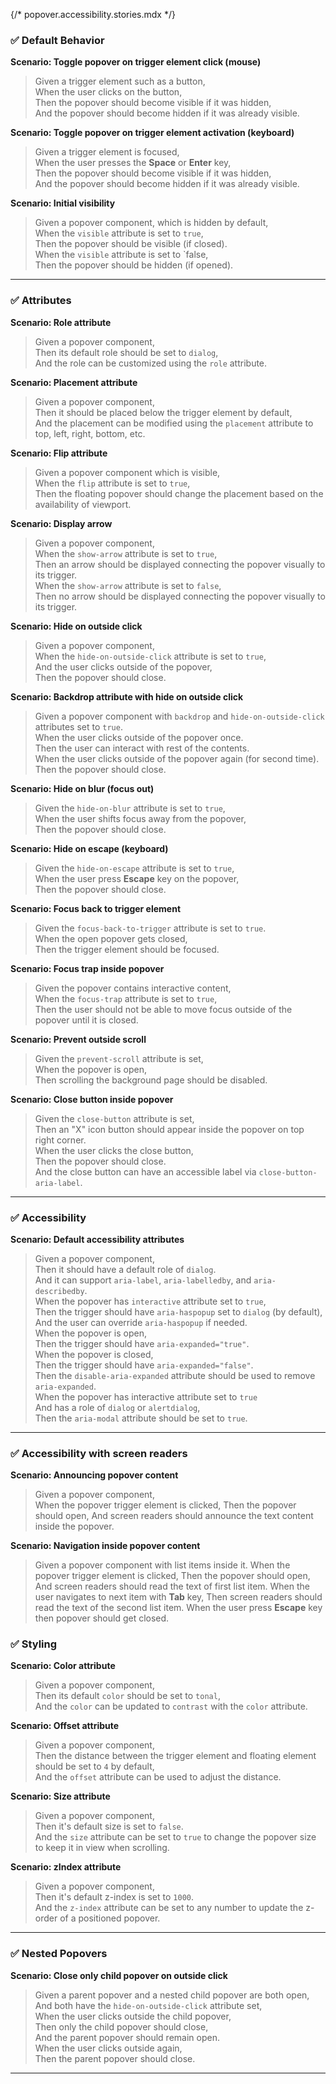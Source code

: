 {/* popover.accessibility.stories.mdx */}


<Meta of={PopoverStories} name="User Stories" />

<Title>User Stories</Title>

### ✅ Default Behavior

**Scenario: Toggle popover on trigger element click (mouse)**  
> Given a trigger element such as a button,  
> When the user clicks on the button,  
> Then the popover should become visible if it was hidden,  
> And the popover should become hidden if it was already visible.

**Scenario: Toggle popover on trigger element activation (keyboard)**  
> Given a trigger element is focused,  
> When the user presses the **Space** or **Enter** key,  
> Then the popover should become visible if it was hidden,  
> And the popover should become hidden if it was already visible.

**Scenario: Initial visibility**  
> Given a popover component, which is hidden by default,  
> When the `visible` attribute is set to `true`,    
> Then the popover should be visible (if closed).   
> When the `visible` attribute is set to `false,    
> Then the popover should be hidden (if opened).

---

### ✅ Attributes

**Scenario: Role attribute**  
> Given a popover component,  
> Then its default role should be set to `dialog`,  
> And the role can be customized using the `role` attribute.

**Scenario: Placement attribute**  
> Given a popover component,  
> Then it should be placed below the trigger element by default,  
> And the placement can be modified using the `placement` attribute to top, left, right, bottom, etc.

**Scenario: Flip attribute**
> Given a popover component which is visible,   
> When the `flip` attribute is set to `true`,   
> Then the floating popover should change the placement based on the availability of viewport.

**Scenario: Display arrow**  
> Given a popover component,  
> When the `show-arrow` attribute is set to `true`,  
> Then an arrow should be displayed connecting the popover visually to its trigger.     
> When the `show-arrow` attribute is set to `false`,  
> Then no arrow should be displayed connecting the popover visually to its trigger.

**Scenario: Hide on outside click**  
> Given a popover component,  
> When the `hide-on-outside-click` attribute is set to `true`,  
> And the user clicks outside of the popover,  
> Then the popover should close.

**Scenario: Backdrop attribute with hide on outside click**
> Given a popover component with `backdrop` and `hide-on-outside-click` attributes set to `true`.   
> When the user clicks outside of the popover once.     
> Then the user can interact with rest of the contents.     
> When the user clicks outside of the popover again (for second time).      
> Then the popover should close.

**Scenario: Hide on blur (focus out)**  
> Given the `hide-on-blur` attribute is set to `true`,  
> When the user shifts focus away from the popover,     
> Then the popover should close.    

**Scenario: Hide on escape (keyboard)**  
> Given the `hide-on-escape` attribute is set to `true`,  
> When the user press **Escape** key on the popover,  
> Then the popover should close.

**Scenario: Focus back to trigger element**
> Given the `focus-back-to-trigger` attribute is set to `true`.     
> When the open popover gets closed,    
> Then the trigger element should be focused.

**Scenario: Focus trap inside popover**  
> Given the popover contains interactive content,  
> When the `focus-trap` attribute is set to `true`,  
> Then the user should not be able to move focus outside of the popover until it is closed.

**Scenario: Prevent outside scroll**  
> Given the `prevent-scroll` attribute is set,  
> When the popover is open,  
> Then scrolling the background page should be disabled.

**Scenario: Close button inside popover**  
> Given the `close-button` attribute is set,  
> Then an "X" icon button should appear inside the popover on top right corner.  
> When the user clicks the close button,  
> Then the popover should close.  
> And the close button can have an accessible label via `close-button-aria-label`.

---

### ✅ Accessibility

**Scenario: Default accessibility attributes**  
> Given a popover component,  
> Then it should have a default role of `dialog`.  
> And it can support `aria-label`, `aria-labelledby`, and `aria-describedby`.  
> When the popover has `interactive` attribute set to `true`,  
> Then the trigger should have `aria-haspopup` set to `dialog` (by default),  
> And the user can override `aria-haspopup` if needed.  
> When the popover is open,  
> Then the trigger should have `aria-expanded="true"`.  
> When the popover is closed,  
> Then the trigger should have `aria-expanded="false"`.  
> Then the `disable-aria-expanded` attribute should be used to remove `aria-expanded`.  
> When the popover has interactive attribute set to `true`  
> And has a role of `dialog` or `alertdialog`,  
> Then the `aria-modal` attribute should be set to `true`.

---

### ✅ Accessibility with screen readers

**Scenario: Announcing popover content**  
> Given a popover component,  
> When the popover trigger element is clicked,
> Then the popover should open,
> And screen readers should announce the text content inside the popover.

**Scenario: Navigation inside popover content**
> Given a popover component with list items inside it.
> When the popover trigger element is clicked,
> Then the popover should open,
> And screen readers should read the text of first list item.
> When the user navigates to next item with **Tab** key,
> Then screen readers should read the text of the second list item.
> When the user press **Escape** key then popover should get closed.

### ✅ Styling

**Scenario: Color attribute**
> Given a popover component,     
> Then its default `color` should be set to `tonal`,  
> And the `color` can be updated to `contrast` with the `color` attribute.

**Scenario: Offset attribute**
> Given a popover component,     
> Then the distance between the trigger element and floating element should be set to `4` by default,   
> And the `offset` attribute can be used to adjust the distance.

**Scenario: Size attribute**
> Given a popover component,     
> Then it's default size is set to `false`.     
> And the `size` attribute can be set to `true` to change the popover size to keep it in view when scrolling.

**Scenario: zIndex attribute**
> Given a popover component,     
> Then it's default z-index is set to `1000`.   
> And the `z-index` attribute can be set to any number to update the z-order of a positioned popover.

---

### ✅ Nested Popovers

**Scenario: Close only child popover on outside click**  
> Given a parent popover and a nested child popover are both open,  
> And both have the `hide-on-outside-click` attribute set,  
> When the user clicks outside the child popover,  
> Then only the child popover should close,  
> And the parent popover should remain open.  
> When the user clicks outside again,  
> Then the parent popover should close.

---
